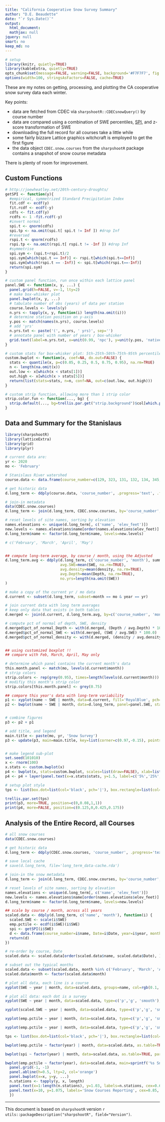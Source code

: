 ---
title: "California Cooperative Snow Survey Summary"
author: "D.E. Beaudette"
date: "`r Sys.Date()`"
output:
  html_document:
  mathjax: null
jquery: null
smart: no
keep_md: no
---
  
```{r setup, echo=FALSE, results='hide', warning=FALSE}
# setup
library(knitr, quietly=TRUE)
library(kableExtra, quietly=TRUE)
opts_chunk$set(message=FALSE, warning=FALSE, background='#F7F7F7', fig.align='center', fig.retina=2, dev='png', tidy=FALSE, verbose=FALSE)
options(width=100, stringsAsFactors=FALSE, cache=TRUE)
```

These are my notes on getting, processing, and plotting the CA cooperative snow survey data each winter.

Key points:

   * data are fetched from CDEC via `sharpshootR::CDECsnowQuery()` by course number
   * data are compared using a combination of SWE percentiles, [SPI](http://iridl.ldeo.columbia.edu/maproom/Global/Precipitation/SPI.html), and z-score transformation of SWE
   * downloading the full record for all courses take a little while
   * some fairly bizzare Lattice graphics witchcraft is employed to get the first figure
   * the data object `CDEC.snow.courses` from the `sharpshootR` package contains a snapshot of snow course metadata
   

There is plenty of room for improvement.

## Custom Functions
```{r}
# http://joewheatley.net/20th-century-droughts/
getSPI <- function(y){
  #empirical, symmetrized Standard Precipitation Index
  fit.cdf <- ecdf(y)
  fit.rcdf <- ecdf(-y)
  cdfs <- fit.cdf(y)
  rcdfs <- 1 -fit.rcdf(-y)
  #invert normal
  spi.t <- qnorm(cdfs)
  spi.tp <- na.omit(spi.t[ spi.t != Inf ]) #drop Inf
  #reversed
  rspi.t <- qnorm(rcdfs)
  rspi.tp <- na.omit(rspi.t[ rspi.t != -Inf ]) #drop Inf
  #symmetrise
  spi.sym <- (spi.t+rspi.t)/2
  spi.sym[which(spi.t == Inf)] <- rspi.t[which(spi.t==Inf)]
  spi.sym[which(rspi.t == -Inf)] <- spi.t[which(rspi.t==-Inf)]
  return(spi.sym)
}

# custom panel function, run once within each lattice panel
panel.SWE <- function(x, y, ...) {
  panel.grid(h=FALSE, v=-1, lty=2)
  # make box-whisker plot
  panel.bwplot(x, y, ...)
  # tabulate number of obs (years) of data per station
  course.levels <- levels(y)
  n.yrs <- tapply(x, y, function(i) length(na.omit(i)))
  # determine station position on y-axis
  y.pos <- match(names(n.yrs), course.levels)
  # add 'yrs'
  n.yrs.txt <- paste('(', n.yrs, ' yrs)', sep='')
  # annotate panel with number of years / box-whisker
  grid.text(label=n.yrs.txt, x=unit(0.99, 'npc'), y=unit(y.pos, 'native'), gp=gpar(cex=0.65, font=2), just='right')
}

# custom stats for box-whisker plot: 5th-25th-50th-75th-95th percentiles
custom.bwplot <- function(x, coef=NA, do.out=FALSE) {
  stats <- quantile(x, p=c(0.05, 0.25, 0.5, 0.75, 0.95), na.rm=TRUE)
  n <- length(na.omit(x))
  out.low <- x[which(x < stats[1])]
  out.high <- x[which(x > stats[5])]
  return(list(stats=stats, n=n, conf=NA, out=c(out.low, out.high)))
}

# custom strip function, allowing more than 1 strip color
strip.color.fun <- function(..., bg) {
  strip.default(..., bg=trellis.par.get("strip.background")$col[which.packet()])
}
```


## Data and Summary for the Stanislaus
```{r results='hide'}
library(sharpshootR)
library(latticeExtra)
library(grid)
library(plyr)

# current data are:
yr <- 2020
mo <- 'February'

# Stanislaus River watershed
course.data <- data.frame(course_number=c(129, 323, 131, 132, 134, 345, 344, 138, 139, 384, 140, 142, 143, 145, 152))
```

```{r results='hide'}
# get historic data
d.long_term <- ddply(course.data, 'course_number', .progress='text', .fun=function(i) {CDECsnowQuery(course=i$course_number, start_yr=1900, end_yr=2020)})

# join-in metadata
data(CDEC.snow.courses)
d.long_term <- join(d.long_term, CDEC.snow.courses, by='course_number', type='left')

# reset levels of site names, sorting by elevation
names.elevations <- unique(d.long_term[, c('name', 'elev_feet')])
new.levels <- names.elevations$name[order(names.elevations$elev_feet)]
d.long_term$name <- factor(d.long_term$name, levels=new.levels)

# c('February', 'March', 'April', 'May')


## compute long-term average, by course / month, using the Adjusted 
d.long_term.avg <- ddply(d.long_term, c('course_number', 'month'), summarise, 
                         avg.SWE=mean(SWE, na.rm=TRUE), 
                         avg.density=mean(density, na.rm=TRUE),
                         avg.Depth=mean(Depth, na.rm=TRUE),
                         no.yrs=length(na.omit(SWE))
)

# make a copy of the current yr / mo data
d.current <- subset(d.long_term, subset=month == mo & year == yr)

# join current data with long term averages
# keep only data that exists in both tables
d.merged <- join(d.current, d.long_term.avg, by=c('course_number', 'month'), type='left')

# compute pct of normal of depth, SWE, density
d.merged$pct_of_normal_Depth <- with(d.merged, (Depth / avg.Depth) * 100.0)
d.merged$pct_of_normal_SWE <- with(d.merged, (SWE / avg.SWE) * 100.0)
d.merged$pct_of_normal_density <- with(d.merged, (density / avg.density) * 100.0)


## using customized boxplot !!
## compare with Feb, March, April, May only

# determine which panel contains the current month's data
this.month.panel <- match(mo, levels(d.current$month))
# strip colors
strip.colors <- rep(grey(0.95), times=length(levels(d.current$month)))
# modifiy this month's strip color
strip.colors[this.month.panel] <- grey(0.75)

## compare this year's data with long-term variability
p1 <- xyplot(name ~ SWE | month, data=d.current, fill='RoyalBlue', pch=21, cex=0.75, ylab='')
p2 <- bwplot(name ~ SWE | month, data=d.long_term, panel=panel.SWE, stats=custom.bwplot, xlab='Snow Water Eqivalent (in)', layout=c(5, 1), strip=strip.color.fun, as.table=TRUE, scales=list(x=list(alternating=3)), subset=month %in% c('January','February','March','April','May'))


# combine figures
p3 <- p2 + p1

# add title, and legend
main.title <- paste(mo, yr, 'Snow Survey')
p3 <- update(p3, main=main.title, key=list(corner=c(0.97,-0.15), points=list(pch=21, fill='RoyalBlue', cex=1), text=list(paste('Current (', mo, ' ', yr, ') SWE', sep='')), between=1))


# make legend sub-plot
set.seed(101010)
x <- rnorm(100)
x.stats <- custom.bwplot(x)
p4 <- bwplot(x, stats=custom.bwplot, scales=list(draw=FALSE), xlab=list('Percentiles', cex=0.75), ylab='', ylim=c(0.5, 1.75))
p4 <- p4 + layer(panel.text(x=x.stats$stats, y=1.5, label=c('5%','25%','50%','75%','95%'), cex=0.75))
```


```{r fig.width=12, fig.height=6}
# setup plot style
tps <- list(box.dot=list(col='black', pch='|'), box.rectangle=list(col='black'), box.umbrella=list(col='black', lty=1), plot.symbol=list(col='black', cex=0.33), strip.background=list(col=strip.colors))

trellis.par.set(tps)
print(p3, more=TRUE, position=c(0,0.08,1,1))
print(p4, more=FALSE, position=c(0.125,0,0.425,0.175))
```



## Analysis of the Entire Record, all Courses
```{r results='hide'}
# all snow courses
data(CDEC.snow.courses)

# get historic data
d.long_term <- ddply(CDEC.snow.courses, 'course_number', .progress='text', .fun=function(i) {CDECsnowQuery(course=i$course_number, start_yr=1900, end_yr=2020)})

# save local cache
# save(d.long_term, file='long_term_data-cache.rda')

# join-in the snow metadata
d.long_term <- join(d.long_term, CDEC.snow.courses, by='course_number', type='left')

# reset levels of site names, sorting by elevation
names.elevations <- unique(d.long_term[, c('name', 'elev_feet')])
new.levels <- names.elevations$name[order(names.elevations$elev_feet)]
d.long_term$name <- factor(d.long_term$name, levels=new.levels)

## scale by course / month, across all years
scaled.data <- ddply(d.long_term, c('name', 'month'), function(i) {
  scaled.SWE <- scale(i$SWE)
  emp.pctile <- ecdf(i$SWE)(i$SWE)
  spi <- getSPI(i$SWE)
  d <- data.frame(course_number=i$name, Date=i$Date, year=i$year, month=i$month, scaled.SWE=scaled.SWE, emp.pctile=emp.pctile, SWE=i$SWE, spi=spi)
  return(d)
})

# re-order by course, Date
scaled.data <- scaled.data[order(scaled.data$name, scaled.data$Date), ]

# subset out the typical months
scaled.data <- subset(scaled.data, month %in% c('February', 'March', 'April', 'May') & year > 1930)
scaled.data$month <- factor(scaled.data$month)
```


```{r fig.width=10, fig.height=7}
# plot all data, each line is a course
xyplot(SWE ~ year | month, data=scaled.data, groups=name, col=rgb(0.1, 0.1, 0.1, alpha=0.25), type=c('l','g'), span=0.125, as.table=TRUE, scales=list(alternating=3, x=list(tick.number=10, rot=90)))

# plot all data: each dot is a survey
xyplot(SWE ~ year | month, data=scaled.data, type=c('p','g', 'smooth'), span=0.125, as.table=TRUE, scales=list(alternating=3, x=list(tick.number=10, rot=90)), cex=0.25, pch=16, lwd=2)

xyplot(scaled.SWE ~ year | month, data=scaled.data, type=c('p','g', 'smooth'), span=0.125, as.table=TRUE, scales=list(alternating=3, x=list(tick.number=10, rot=90)), cex=0.25, pch=16, lwd=2)

xyplot(emp.pctile ~ year | month, data=scaled.data, type=c('p','g', 'smooth'), span=0.125, as.table=TRUE, scales=list(alternating=3, x=list(tick.number=10, rot=90)), cex=0.25, pch=16, lwd=2)

xyplot(emp.pctile ~ year | month, data=scaled.data, type=c('p','g', 'smooth'), span=0.25, as.table=TRUE, scales=list(alternating=3, x=list(tick.number=10, rot=90)), cex=0.25, pch=16, lwd=2, subset=year > 1970)
```


```{r fig.width=10, fig.height=6}
tps <- list(box.dot=list(col='black', pch='|'), box.rectangle=list(col='black'), box.umbrella=list(col='black', lty=1), plot.symbol=list(col='black', cex=0.33), strip.background=list(col=grey(0.85)))

bwplot(emp.pctile ~ factor(year) | month, data=scaled.data, as.table=TRUE, par.settings=tps, scales=list(alternating=3, x=list(tick.number=10, rot=90)), subset=year > 1970 & month == mo, stats=custom.bwplot, panel=function(...) {panel.grid(-1, -1); panel.bwplot(...)})

bwplot(spi ~ factor(year) | month, data=scaled.data, as.table=TRUE, par.settings=tps, scales=list(alternating=3, x=list(tick.number=10, rot=90)), subset=year > 1970 & month == mo, stats=custom.bwplot, panel=function(...) {panel.grid(-1, -1); panel.bwplot(...)})

bwplot(emp.pctile ~ factor(year), data=scaled.data, main=sprintf('%s Snow Survey', mo), sub='Period of Record: 1939-2020', ylim=c(-0.05, 1.1), ylab='Percentile', par.settings=tps, scales=list(alternating=3, y=list(tick.number=10)), subset=year > 1997 & month == mo, panel=function(x=x, y=y, ...) {
  panel.grid(-1, -1)
  panel.abline(h=0.5, lty=2, col='orange')
  panel.bwplot(x=x, y=y, ...)
  n.stations <- tapply(y, x, length)
  panel.text(x=1:length(n.stations), y=1.03, labels=n.stations, cex=0.65, font=2)
  panel.text(x=10, y=1.075, labels='Snow Courses Reporting', cex=0.85, font=3)
  })
```



----------------------------
This document is based on `sharpshootR` version `r utils::packageDescription("sharpshootR", field="Version")`.


